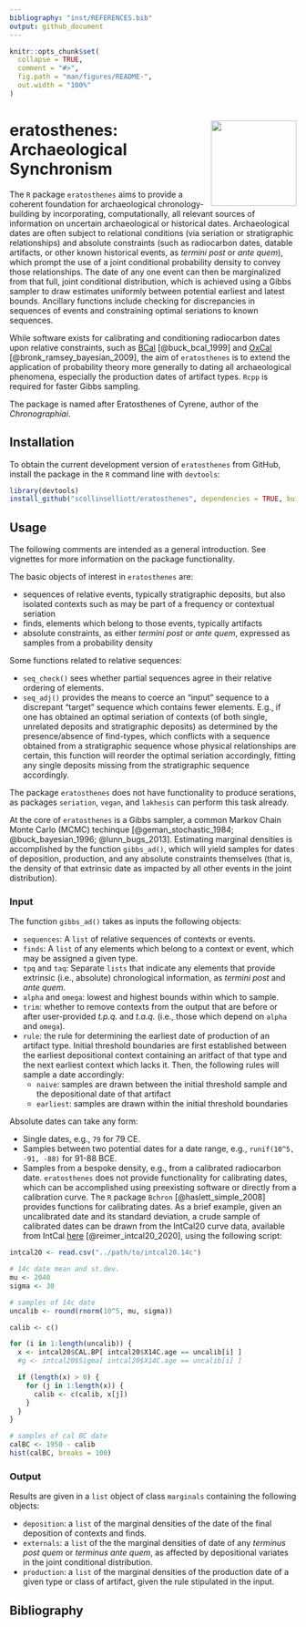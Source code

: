 ```yaml
---
bibliography: "inst/REFERENCES.bib"
output: github_document
---
```


<!-- README.md is generated from README.Rmd. Please edit that file -->

```r
knitr::opts_chunk$set(
  collapse = TRUE,
  comment = "#>",
  fig.path = "man/figures/README-",
  out.width = "100%"
)
```

# <img src="man/figures/logo.png" align="right" width="150px"/> eratosthenes: Archaeological Synchronism

<!-- badges: start -->
<!-- badges: end -->

The `R` package `eratosthenes` aims to provide a coherent foundation for archaeological chronology-building by incorporating, computationally, all relevant sources of information on uncertain archaeological or historical dates. Archaeological dates are often subject to relational conditions (via seriation or stratigraphic relationships) and absolute constraints (such as radiocarbon dates, datable artifacts, or other known historical events, as _termini post_ or _ante quem_), which prompt the use of a joint conditional probability density to convey those relationships. The date of any one event can then be marginalized from that full, joint conditional distribution, which is achieved using a Gibbs sampler to draw estimates uniformly between potential earliest and latest bounds. Ancillary functions include checking for discrepancies in sequences of events and constraining optimal seriations to known sequences.

While software exists for calibrating and conditioning radiocarbon dates upon relative constraints, such as [BCal](https://bcal.shef.ac.uk/) [@buck_bcal_1999] and [OxCal](https://c14.arch.ox.ac.uk/oxcal.html) [@bronk_ramsey_bayesian_2009], the aim of `eratosthenes` is to extend the application of probability theory more generally to dating all archaeological phenomena, especially the production dates of artifact types. `Rcpp` is required for faster Gibbs sampling.

The package is named after Eratosthenes of Cyrene, author of the _Chronographiai_.

## Installation

To obtain the current development version of `eratosthenes` from GitHub, install the package in the `R` command line with `devtools`:

``` r
library(devtools)
install_github("scollinselliott/eratosthenes", dependencies = TRUE, build_vignettes = TRUE) 
```

## Usage

The following comments  are intended as a general introduction. See vignettes for more information on the package functionality. 

The basic objects of interest in `eratosthenes` are:

* sequences of relative events, typically stratigraphic deposits, but also isolated contexts such as may be part of a frequency or contextual seriation
* finds, elements which belong to those events, typically artifacts
* absolute constraints, as either _termini post_ or _ante quem_, expressed as samples from a probability density

Some functions related to relative sequences:

* `seq_check()` sees whether partial sequences agree in their relative ordering of elements.
* `seq_adj()` provides the means to coerce an "input" sequence to a discrepant "target" sequence which contains fewer elements. E.g., if one has obtained an optimal seriation of contexts (of both single, unrelated deposits and stratigraphic deposits) as determined by the presence/absence of find-types, which conflicts with a sequence obtained from a stratigraphic sequence whose physical relationships are certain, this function will reorder the optimal seriation accordingly, fitting any single deposits missing from the stratigraphic sequence accordingly.

The package `eratosthenes` does not have functionality to produce serations, as packages `seriation`, `vegan`, and `lakhesis` can perform this task already.

At the core of `eratosthenes` is a Gibbs sampler, a common Markov Chain Monte Carlo (MCMC) techinque [@geman_stochastic_1984; @buck_bayesian_1996; @lunn_bugs_2013]. Estimating marginal densities is accomplished by the function `gibbs_ad()`, which will yield samples for dates of deposition, production, and any absolute constraints themselves (that is, the density of that extrinsic date as impacted by all other events in the joint distribution).

### Input

The function `gibbs_ad()` takes as inputs the following objects:

* `sequences`: A `list` of relative sequences of contexts or events.
* `finds`: A `list` of any elements which belong to a context or event, which may be assigned a given type.
* `tpq` and `taq`: Separate `lists` that indicate any elements that provide extrinsic (i.e., absolute) chronological information, as _termini post_ and _ante quem_.
* `alpha` and `omega`: lowest and highest bounds within which to sample.
* `trim`: whether to remove contexts from the output that are before or after user-provided _t.p.q._ and _t.a.q._ (i.e., those which depend on `alpha` and `omega`).
* `rule`: the rule for determining the earliest date of production of an artifact type. Initial threshold boundaries are first established between the earliest depositional context containing an aritfact of that type and the next earliest context which lacks it. Then, the following rules will sample a date accordingly:
  * `naive`: samples are drawn between the initial threshold sample and the depositional date of that artifact
  * `earliest`: samples are drawn within the initial threshold boundaries

Absolute dates can take any form:

* Single dates, e.g., `79` for 79 CE.
* Samples between two potential dates for a date range, e.g., `runif(10^5, -91, -88)` for 91-88 BCE.
* Samples from a bespoke density, e.g., from a calibrated radiocarbon date. `eratosthenes` does not provide functionality for calibrating dates, which can be accomplished using preexisting software or directly from a calibration curve. The `R` package `Bchron` [@haslett_simple_2008] provides functions for calibrating dates. As a brief example, given an uncalibrated date and its standard deviation, a crude sample of calibrated dates can be drawn from the IntCal20 curve data, available from IntCal [here](https://www.intcal.org/curves/intcal20.14c) [@reimer_intcal20_2020], using the following script:

``` r
intcal20 <- read.csv("../path/to/intcal20.14c")

# 14c date mean and st.dev.
mu <- 2040  
sigma <- 30

# samples of 14c date
uncalib <- round(rnorm(10^5, mu, sigma))

calib <- c()

for (i in 1:length(uncalib)) {
  x <- intcal20$CAL.BP[ intcal20$X14C.age == uncalib[i] ] 
  #g <- intcal20$Sigma[ intcal20$X14C.age == uncalib[i] ]

  if (length(x) > 0) {
    for (j in 1:length(x)) {
      calib <- c(calib, x[j])  
    }
  }
}

# samples of cal BC date
calBC <- 1950 - calib
hist(calBC, breaks = 100)
```

### Output

Results are given in a `list` object of class `marginals` containing the following objects:

* `deposition`: a `list` of the marginal densities of the date of the final deposition of contexts and finds.
* `externals`: a `list` of the the marginal densities of date of any _terminus post quem_ or _terminus ante quem_, as affected by depositional variates in the joint conditional distribution.
* `production`: a `list` of the marginal densities of the production date of a given type or class of artifact, given the rule stipulated in the input.

## Bibliography

